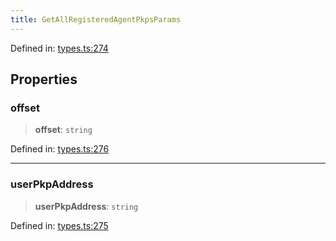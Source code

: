 ```yaml
---
title: GetAllRegisteredAgentPkpsParams
---
```


Defined in: [types.ts:274](https://github.com/LIT-Protocol/Vincent/blob/1c902a7c278246adaf4479901c6e2d38e00321e5/packages/libs/contracts-sdk/src/types.ts#L274)

## Properties

### offset

> **offset**: `string`

Defined in: [types.ts:276](https://github.com/LIT-Protocol/Vincent/blob/1c902a7c278246adaf4479901c6e2d38e00321e5/packages/libs/contracts-sdk/src/types.ts#L276)

***

### userPkpAddress

> **userPkpAddress**: `string`

Defined in: [types.ts:275](https://github.com/LIT-Protocol/Vincent/blob/1c902a7c278246adaf4479901c6e2d38e00321e5/packages/libs/contracts-sdk/src/types.ts#L275)
